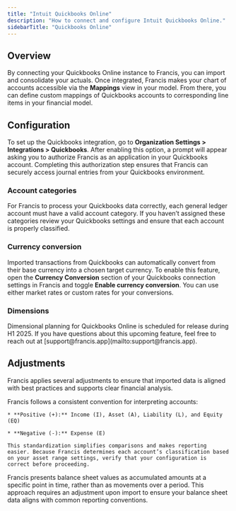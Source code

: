 ```yaml
---
title: "Intuit Quickbooks Online"
description: "How to connect and configure Intuit Quickbooks Online."
sidebarTitle: "Quickbooks Online"
---
```


## Overview

By connecting your Quickbooks Online instance to Francis, you can import and consolidate your actuals. Once integrated, Francis makes your chart of accounts accessible via the **Mappings** view in your model. From there, you can define custom mappings of Quickbooks accounts to corresponding line items in your financial model.

## Configuration

To set up the Quickbooks integration, go to **Organization Settings > Integrations > Quickbooks**. After enabling this option, a prompt will appear asking you to authorize Francis as an application in your Quickbooks account. Completing this authorization step ensures that Francis can securely access journal entries from your Quickbooks environment.

### Account categories

For Francis to process your Quickbooks data correctly, each general ledger account must have a valid account category. If you haven’t assigned these categories review your Quickbooks settings and ensure that each account is properly classified.

### Currency conversion

Imported transactions from Quickbooks can automatically convert from their base currency into a chosen target currency. To enable this feature, open the **Currency Conversion** section of your Quickbooks connection settings in Francis and toggle **Enable currency conversion**. You can use either market rates or custom rates for your conversions.

### Dimensions

<Info>
  Dimensional planning for Quickbooks Online is scheduled for release during H1 2025. If you have questions about this upcoming feature, feel free to reach out at [support@francis.app](mailto:support@francis.app).
</Info>

## Adjustments

Francis applies several adjustments to ensure that imported data is aligned with best practices and supports clear financial analysis.

<Tabs>
  <Tab title="Number convention">
    Francis follows a consistent convention for interpreting accounts:

    * **Positive (+):** Income (I), Asset (A), Liability (L), and Equity (EQ)

    * **Negative (-):** Expense (E)

    This standardization simplifies comparisons and makes reporting easier. Because Francis determines each account’s classification based on your asset range settings, verify that your configuration is correct before proceeding.
  </Tab>

  <Tab title="Balance sheet">
    Francis presents balance sheet values as accumulated amounts at a specific point in time, rather than as movements over a period. This approach requires an adjustment upon import to ensure your balance sheet data aligns with common reporting conventions.
  </Tab>
</Tabs>